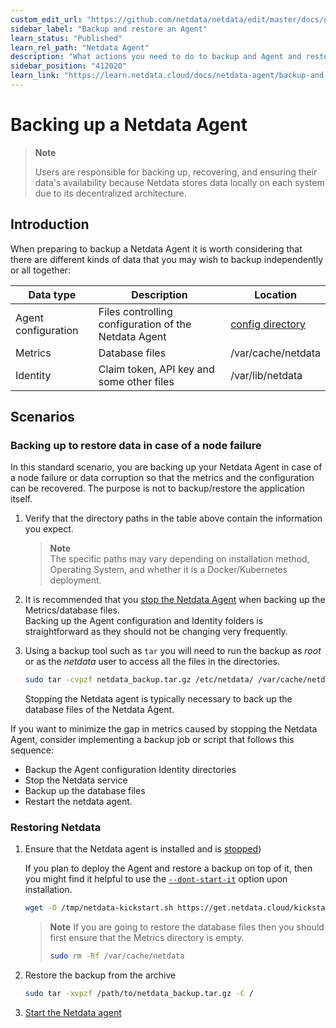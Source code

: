 ```yaml
---
custom_edit_url: "https://github.com/netdata/netdata/edit/master/docs/netdata-agent/backup-and-restore-an-agent.md"
sidebar_label: "Backup and restore an Agent"
learn_status: "Published"
learn_rel_path: "Netdata Agent"
description: "What actions you need to do to backup and Agent and restore it."
sidebar_position: "412020"
learn_link: "https://learn.netdata.cloud/docs/netdata-agent/backup-and-restore-an-agent"
---
```


# Backing up a Netdata Agent

> **Note**
>
> Users are responsible for backing up, recovering, and ensuring their data's availability because Netdata stores data locally on each system due to its decentralized architecture.

## Introduction

When preparing to backup a Netdata Agent it is worth considering that there are different kinds of data that you may wish to backup independently or all together:

| Data type           | Description                                          | Location                                                        |
|---------------------|------------------------------------------------------|-----------------------------------------------------------------|
| Agent configuration | Files controlling configuration of the Netdata Agent | [config directory](/docs/netdata-agent/configuration) |
| Metrics             | Database files                                       | /var/cache/netdata                                              |
| Identity            | Claim token, API key and some other files            | /var/lib/netdata                                                |

## Scenarios

### Backing up to restore data in case of a node failure

In this standard scenario, you are backing up your Netdata Agent in case of a node failure or data corruption so that the metrics and the configuration can be recovered. The purpose is not to backup/restore the application itself.

1. Verify that the directory paths in the table above contain the information you expect.  

   > **Note**  
   > The specific paths may vary depending on installation method, Operating System, and whether it is a Docker/Kubernetes deployment.

2. It is recommended that you [stop the Netdata Agent](/docs/netdata-agent/maintenance/starting-and-stopping-netdata-agents) when backing up the Metrics/database files.  
   Backing up the Agent configuration and Identity folders is straightforward as they should not be changing very frequently.

3. Using a backup tool such as `tar` you will need to run the backup as _root_ or as the _netdata_ user to access all the files in the directories.

   ```bash
   sudo tar -cvpzf netdata_backup.tar.gz /etc/netdata/ /var/cache/netdata /var/lib/netdata
   ```

   Stopping the Netdata agent is typically necessary to back up the database files of the Netdata Agent.

If you want to minimize the gap in metrics caused by stopping the Netdata Agent, consider implementing a backup job or script that follows this sequence:
  
- Backup the Agent configuration Identity directories
- Stop the Netdata service
- Backup up the database files
- Restart the netdata agent.

### Restoring Netdata

1. Ensure that the Netdata agent is installed and is [stopped](/docs/netdata-agent/maintenance/starting-and-stopping-netdata-agents))

   If you plan to deploy the Agent and restore a backup on top of it, then you might find it helpful to use the [`--dont-start-it`](/docs/netdata-agent/installation/linux#other-options) option upon installation.

   ```bash
   wget -O /tmp/netdata-kickstart.sh https://get.netdata.cloud/kickstart.sh && sh /tmp/netdata-kickstart.sh --dont-start-it
   ```
  
    > **Note**
    > If you are going to restore the database files then you should first ensure that the Metrics directory is empty.
    >
    > ```bash
    > sudo rm -Rf /var/cache/netdata
    > ```

2. Restore the backup from the archive

    ```bash
    sudo tar -xvpzf /path/to/netdata_backup.tar.gz -C /
    ```

3. [Start the Netdata agent](/docs/netdata-agent/maintenance/starting-and-stopping-netdata-agents)
